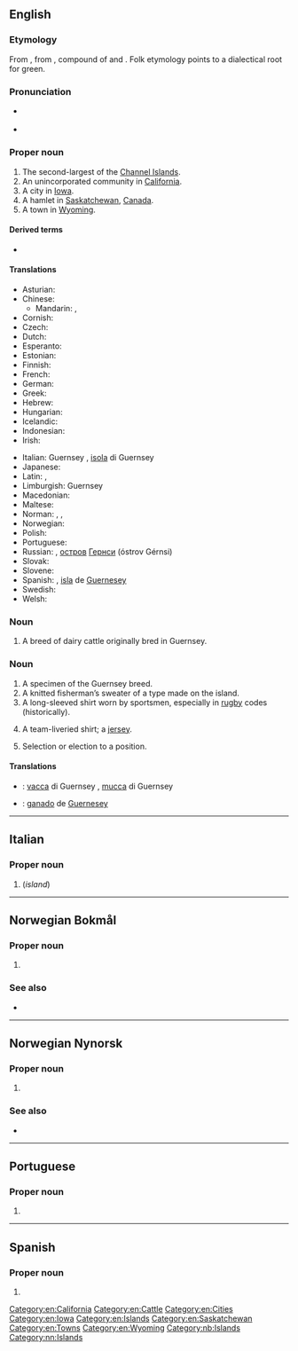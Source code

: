 {{also|guernsey}}
==English==
{{wikipedia}}

===Etymology===
From {{etyl|xno|en}}, from {{etyl|non|en}}, compound of {{m|non|Granis||Grani's}} and {{m|non|ey||island}}. Folk etymology points to a dialectical root for green.

===Pronunciation===
* {{a|UK}} {{IPA|/ˈɡɜːnzi/|lang=en}}
* {{a|US}} {{IPA|/ˈɡɜːɹnzi/|lang=en}}

===Proper noun===
{{en-proper noun}}

# The second-largest of the [[Channel Islands]].
# An unincorporated community in [[California]].
# A city in [[Iowa]].
# A hamlet in [[Saskatchewan]], [[Canada]].
# A town in [[Wyoming]].

====Derived terms====
* {{l|en|Guernsey County}}

====Translations====
{{trans-top|island}}
* Asturian: {{t|ast|Guernsey}}
* Chinese:
** Mandarin: {{t|cmn|根西島}}, {{t|cmn|根西岛|tr=Gēnxī-dǎo}}
* Cornish: {{t|kw|Gwernenys|f}}
* Czech: {{t+|cs|Guernsey}}
* Dutch: {{t+|nl|Guernsey}}
* Esperanto: {{t|eo|Guernsey}}
* Estonian: {{t|et|Guernsey}}
* Finnish: {{t|fi|Guernsey}}
* French: {{t+|fr|Guernesey}}
* German: {{t+|de|Guernsey}}
* Greek: {{t|el|Γκέρνσεϊ|n}}
* Hebrew: {{t|he|גרנסי|tr=Gernsi}}
* Hungarian: {{t+|hu|Guernsey}}
* Icelandic: {{t|is|Guernsey}}
* Indonesian: {{t|id|Guernsey}}
* Irish: {{t|ga|Geansaí|f}}
{{trans-mid}}
* Italian: Guernsey {{g|f}}, [[isola]] di Guernsey {{g|f}}
* Japanese: {{t|ja|ガーンジー島|tr=Gānji-shimá}}
* Latin: {{qualifier|Classical Latin}} {{t|la|Lisia}}, {{qualifier|Middle Latin}} {{t|la|Lesia}}
* Limburgish: Guernsey
* Macedonian: {{t|mk|Гернзи|n|tr=Gérnzi}}
* Maltese: {{t|mt|Gernesi}}
* Norman: {{t|nrf|Dgèrnésy|m}} {{qualifier|Jersey}}, {{t|nrf|Guernési|m}} {{qualifier|Guernsey}}, {{t|nrf|Gùernesey|m}} {{qualifier|continental Normandy}}
* Norwegian: {{t|no|Guernsey}}
* Polish: {{t+|pl|Guernsey}}
* Portuguese: {{t+|pt|Guernsey}}
* Russian: {{t|ru|Ге́рнси}}, [[остров]] [[Гернси]] (óstrov Gérnsi) {{g|m}}
* Slovak: {{t|sk|Guernsey}}
* Slovene: {{t|sl|Guernsey}}
* Spanish: {{t|es|Guernesey|f}}, [[isla]] de [[Guernesey]] {{g|f}}
* Swedish: {{t+|sv|Guernsey}}
* Welsh: {{t|cy|Guernsey|f}}
{{trans-bottom}}

===Noun===
{{en-noun|Guernsey}}

# A breed of dairy cattle originally bred in Guernsey.

===Noun===
{{en-noun}}

# A specimen of the Guernsey breed.
# A knitted fisherman’s sweater of a type made on the island.
# A long-sleeved shirt worn by sportsmen, especially in [[rugby]] codes (historically).
# {{lb|en|Australia}} A team-liveried shirt; a [[jersey]].
# {{lb|en|Australia}} Selection or election to a position.

====Translations====
{{trans-top|cattle breed}}
* {{ttbc|it}}: [[vacca]] di Guernsey {{g|f}}, [[mucca]] di Guernsey {{g|f}}
{{trans-mid}}
* {{ttbc|es}}: [[ganado]] de [[Guernesey]] {{g|m}}
{{trans-bottom}}

{{trans-top|cattle breed specimen}}
{{trans-mid}}
{{trans-bottom}}

{{trans-top|sweater}}
{{trans-mid}}
{{trans-bottom}}

{{trans-top|long-sleeved shirt worn by sportsmen}}
{{trans-mid}}
{{trans-bottom}}

{{trans-top|team-liveried shirt}}
{{trans-mid}}
{{trans-bottom}}

{{trans-top|selection or election to a position}}
{{trans-mid}}
{{trans-bottom}}

[[Category:en:California]]
[[Category:en:Cattle]]
[[Category:en:Cities]]
[[Category:en:Iowa]]
[[Category:en:Islands]]
[[Category:en:Saskatchewan]]
[[Category:en:Towns]]
[[Category:en:Wyoming]]

----

==Italian==

===Proper noun===
{{it-proper noun}}

# {{l|en|Guernsey}} (''island'')

----

==Norwegian Bokmål==
{{wikipedia|lang=no}}

===Proper noun===
{{head|nb|proper noun}}

# {{l|en|Guernsey}} {{qualifier|an island in the Channel Islands}}

===See also===
* {{l|nb|Kanaløyene}}

[[Category:nb:Islands]]

----

==Norwegian Nynorsk==
{{wikipedia|lang=nn}}

===Proper noun===
{{head|nn|proper noun}}

# {{l|en|Guernsey}} {{qualifier|an island in the Channel Islands}}

===See also===
* {{l|nn|Kanaløyane}}

[[Category:nn:Islands]]

----

==Portuguese==

===Proper noun===
{{pt-proper noun|f}}

# {{place|pt|island/and/dependency|c/United Kingdom|in|sea/the [[English Channel]]|t1=Guernsey}}

----

==Spanish==

===Proper noun===
{{es-proper noun}}

# {{l|en|Guernsey}}